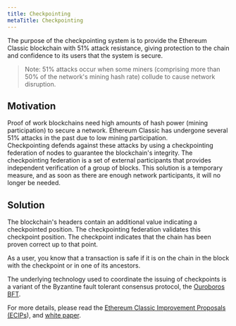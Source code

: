 ```yaml
---
title: Checkpointing
metaTitle: Checkpointing
---
```


The purpose of the checkpointing system is to provide the Ethereum Classic blockchain with 51% attack resistance,
giving protection to the chain and confidence to its users that the system is secure.
> Note: 51% attacks occur when some miners (comprising more than 50% of the network's mining hash rate) collude to cause network disruption.

## Motivation

Proof of work blockchains need high amounts of hash power (mining participation) to secure a network. Ethereum Classic has undergone several 51% attacks in the past due to low mining participation.  
Checkpointing defends against these attacks by using a checkpointing federation of nodes to guarantee the blockchain's integrity. The checkpointing federation is a set of external participants that provides independent verification of a group of blocks.
This solution is a temporary measure, and as soon as there are enough network participants, it will no longer be needed.

## Solution

The blockchain's headers contain an additional value indicating a checkpointed position. The checkpointing federation validates this checkpoint position. The checkpoint indicates that the chain has been proven correct up to that point.

As a user, you know that a transaction is safe if it is on the chain in the block with the checkpoint or in one of its ancestors.

The underlying technology used to coordinate the issuing of checkpoints is a variant of the Byzantine fault tolerant consensus protocol, the [Ouroboros BFT](https://eprint.iacr.org/2018/1049.pdf).


For more details, please read the [Ethereum Classic Improvement Proposals (ECIPs](https://github.com/ethereumclassic/ECIPs/blob/master/_specs/ecip-1097.md)), and [white paper](https://dimkarakostas.com/checkpointed_blockchains.pdf).
